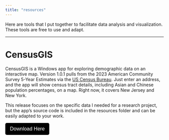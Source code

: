 ```yaml
---
title: "resources"
---
```


Here are tools that I put together to facilitate data analysis and visualization. These tools are free to use and adapt. 

---

# CensusGIS
CensusGIS is a Windows app for exploring demographic data on an interactive map. Version 1.0.1 pulls from the 2023 American Community Survey 5-Year Estimates via the [US Census Bureau](https://data.census.gov/table/ACSDP5Y2023.DP05?q=DP05). Just enter an address, and the app will show census tract details, including Asian and Chinese population percentages, on a map. Right now, it covers New Jersey and New York. 

This release focuses on the specific data I needed for a research project, but the app’s source code is included in the resources folder and can be easily adapted to your work.

<a href="https://yourwebsite.com/path-to-installer.exe" download>
  <button style="background-color: #000000; color: white; padding: 10px 15px; border: none; border-radius: 5px; font-size: 16px; cursor: pointer;">
    Download Here
  </button>
</a>
